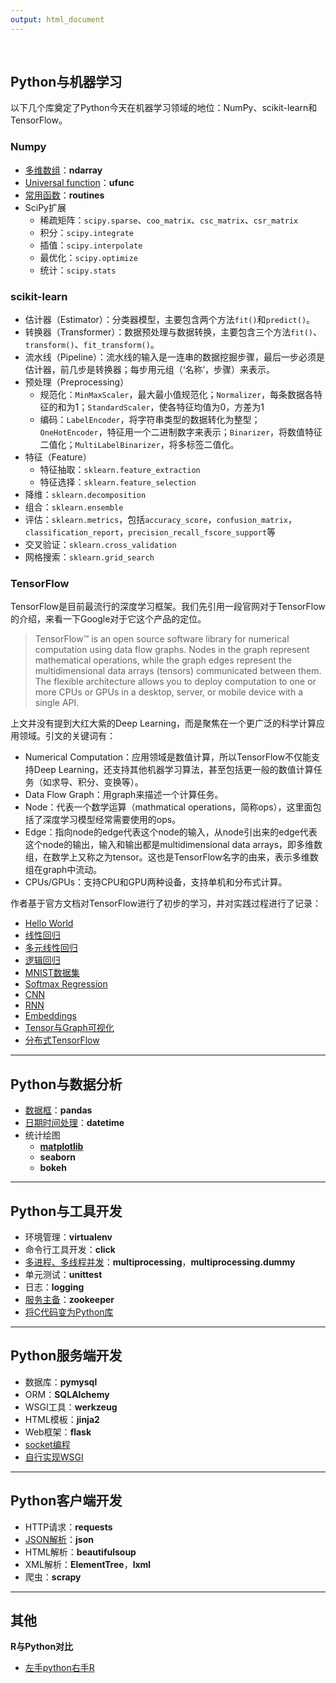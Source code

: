```yaml
---
output: html_document
---
```


<br>

## Python与机器学习
以下几个库奠定了Python今天在机器学习领域的地位：NumPy、scikit-learn和TensorFlow。

### Numpy
- [多维数组](py_numpy_ndarray.html)：**ndarray**
- [Universal function](py_numpy_ufunc.html)：**ufunc**
- [常用函数](py_numpy_routines.html)：**routines**
- SciPy扩展
    - 稀疏矩阵：`scipy.sparse`、`coo_matrix`、`csc_matrix`、`csr_matrix`
    - 积分：`scipy.integrate`
    - 插值：`scipy.interpolate`
    - 最优化：`scipy.optimize`
    - 统计：`scipy.stats`

### scikit-learn
- 估计器（Estimator）：分类器模型，主要包含两个方法`fit()`和`predict()`。
- 转换器（Transformer）：数据预处理与数据转换，主要包含三个方法`fit()`、`transform()`、`fit_transform()`。
- 流水线（Pipeline）：流水线的输入是一连串的数据挖掘步骤，最后一步必须是估计器，前几步是转换器；每步用元组（'名称'，步骤）来表示。
- 预处理（Preprocessing）
    + 规范化：`MinMaxScaler`，最大最小值规范化；`Normalizer`，每条数据各特征的和为1；`StandardScaler`，使各特征均值为0，方差为1
    + 编码：`LabelEncoder`，将字符串类型的数据转化为整型；`OneHotEncoder`，特征用一个二进制数字来表示；`Binarizer`，将数值特征二值化；`MultiLabelBinarizer`，将多标签二值化。
- 特征（Feature）
    + 特征抽取：`sklearn.feature_extraction`
    + 特征选择：`sklearn.feature_selection`
- 降维：`sklearn.decomposition`
- 组合：`sklearn.ensemble`
- 评估：`sklearn.metrics`，包括`accuracy_score`，`confusion_matrix`，`classification_report`，`precision_recall_fscore_support`等
- 交叉验证：`sklearn.cross_validation`
- 网格搜索：`sklearn.grid_search`

### TensorFlow
TensorFlow是目前最流行的深度学习框架。我们先引用一段官网对于TensorFlow的介绍，来看一下Google对于它这个产品的定位。

> TensorFlow™ is an open source software library for numerical computation using data flow graphs. Nodes in the graph represent mathematical operations, while the graph edges represent the multidimensional data arrays (tensors) communicated between them. The flexible architecture allows you to deploy computation to one or more CPUs or GPUs in a desktop, server, or mobile device with a single API.

上文并没有提到大红大紫的Deep Learning，而是聚焦在一个更广泛的科学计算应用领域。引文的关键词有：

- Numerical Computation：应用领域是数值计算，所以TensorFlow不仅能支持Deep Learning，还支持其他机器学习算法，甚至包括更一般的数值计算任务（如求导、积分、变换等）。
- Data Flow Graph：用graph来描述一个计算任务。
- Node：代表一个数学运算（mathmatical operations，简称ops），这里面包括了深度学习模型经常需要使用的ops。
- Edge：指向node的edge代表这个node的输入，从node引出来的edge代表这个node的输出，输入和输出都是multidimensional data arrays，即多维数组，在数学上又称之为tensor。这也是TensorFlow名字的由来，表示多维数组在graph中流动。
- CPUs/GPUs：支持CPU和GPU两种设备，支持单机和分布式计算。

作者基于官方文档对TensorFlow进行了初步的学习，并对实践过程进行了记录：

- [Hello World](tensorflow_hello.html)
- [线性回归](https://segmentfault.com/a/1190000007966370)
- [多元线性回归](https://segmentfault.com/a/1190000007969901)
- [逻辑回归](https://segmentfault.com/a/1190000008011596)
- [MNIST数据集](http://yann.lecun.com/exdb/mnist/)
- [Softmax Regression](https://segmentfault.com/a/1190000008110394)
- [CNN](https://segmentfault.com/a/1190000008251179)
- [RNN](https://segmentfault.com/a/1190000008346992)
- [Embeddings](https://segmentfault.com/a/1190000008288459)
- [Tensor与Graph可视化](https://segmentfault.com/a/1190000008302430)
- [分布式TensorFlow](https://segmentfault.com/a/1190000008376957)

<hr>

## Python与数据分析
- [数据框](python_pandas.html)：**pandas**
- [日期时间处理](Python_datetime.html)：**datetime**
- 统计绘图
    - [**matplotlib**](python_matplotlib.html)
    - **seaborn**
    - **bokeh**

<hr>

## Python与工具开发
- 环境管理：**virtualenv**
- 命令行工具开发：**click**
- [多进程、多线程并发](python_parallel.html)：**multiprocessing**，**multiprocessing.dummy**
- 单元测试：**unittest**
- 日志：**logging**
- [服务主备](python_zookeeper.html)：**zookeeper**
- [将C代码变为Python库](python_c_interface.html)

<hr>

## Python服务端开发
- 数据库：**pymysql**
- ORM：**SQLAlchemy**
- WSGI工具：**werkzeug**
- HTML模板：**jinja2**
- Web框架：**flask**
- [socket编程](python_socket.html)
- [自行实现WSGI](python_wsgi.html)

<hr>

## Python客户端开发
- HTTP请求：**requests**
- [JSON解析](Python_JSON.html)：**json**
- HTML解析：**beautifulsoup**
- XML解析：**ElementTree**，**lxml**
- 爬虫：**scrapy**

<hr>

## 其他

**R与Python对比**

+ [左手python右手R](left_python_right_r.html)